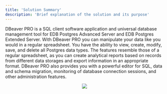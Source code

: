 ---
title: 'Solution Summary'
description: 'Brief explanation of the solution and its purpose'
---

DBeaver PRO is a SQL client software application and universal database management tool for EDB Postgres Advanced Server and EDB Postgres Extended Server. With DBeaver PRO you can manipulate your data like you would in a regular spreadsheet. You have the ability to view, create, modify, save, and delete all Postgres data types. The features resemble those of a regular spreadsheet, as you can create analytical reports based on records from different data storages and export information in an appropriate format. DBeaver PRO also provides you with a powerful editor for SQL, data and schema migration, monitoring of database connection sessions, and other administration features.

<p align="center">
  <img src="Images/UpdatedDBeaverArc.png">
</p>
